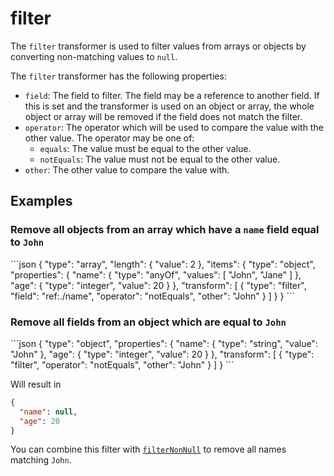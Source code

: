 
# filter

The `filter` transformer is used to filter values from arrays or objects by converting
non-matching values to `null`.

The `filter` transformer has the following properties:

- `field`: The field to filter. The field may be a reference to another field.
  If this is set and the transformer is used on an object or array, the whole object
  or array will be removed if the field does not match the filter.
- `operator`: The operator which will be used to compare the value with the other value.
  The operator may be one of:
  - `equals`: The value must be equal to the other value.
  - `notEquals`: The value must not be equal to the other value.
- `other`: The other value to compare the value with.

## Examples

### Remove all objects from an array which have a `name` field equal to `John`

<RunCode>
```json
{
  "type": "array",
  "length": {
    "value": 2
  },
  "items": {
    "type": "object",
    "properties": {
      "name": {
        "type": "anyOf",
        "values": [
          "John",
          "Jane"
        ]
      },
      "age": {
        "type": "integer",
        "value": 20
      }
    },
    "transform": [
      {
        "type": "filter",
        "field": "ref:./name",
        "operator": "notEquals",
        "other": "John"
      }
    ]
  }
}
```
</RunCode>

### Remove all fields from an object which are equal to `John`

<RunCode>
```json
{
  "type": "object",
  "properties": {
    "name": {
      "type": "string",
      "value": "John"
    },
    "age": {
      "type": "integer",
      "value": 20
    }
  },
  "transform": [
    {
      "type": "filter",
      "operator": "notEquals",
      "other": "John"
    }
  ]
}
```
</RunCode>

Will result in

```json
{
  "name": null,
  "age": 20
}
```

You can combine this filter with [`filterNonNull`](filterNonNull.mdx) to remove
all names matching `John`.
